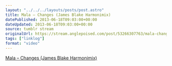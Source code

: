 ```yaml
---
layout: "../../../layouts/posts/post.astro"
title: Mala – Changes (James Blake Harmonimix)
datePublished: 2013-06-18T09:03:00+00:00
dateUpdated: 2013-06-18T09:03:00+00:00
source: tumblr stream
originalUrl: https://stream.anglepoised.com/post/53266307763/mala-changes-james-blake-harmonimix
tags: ["linklog"]
format: "video"
---
```



<YouTube id="https://www.youtube.com/watch?v=PLozoX1RdnM" />

[Mala &#8211; Changes (James Blake Harmonimix)][1]

[1]: https://www.youtube.com/watch?v=PLozoX1RdnM
